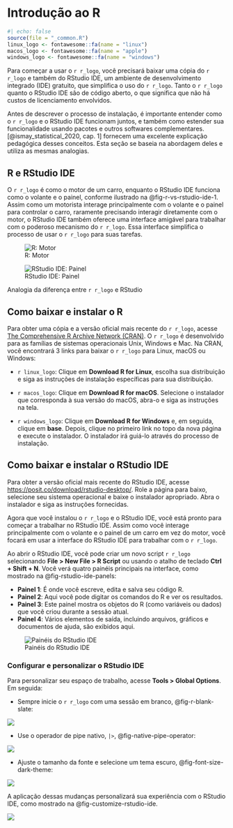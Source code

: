 # Introdução ao R

```{r}
#| echo: false
source(file = "_common.R")
linux_logo <- fontawesome::fa(name = "linux")
macos_logo <- fontawesome::fa(name = "apple")
windows_logo <- fontawesome::fa(name = "windows")
```

Para começar a usar o `r r_logo`, você precisará baixar uma cópia do `r r_logo` e também do RStudio IDE, um ambiente de desenvolvimento integrado (IDE) gratuito, que simplifica o uso do `r r_logo`. Tanto o `r r_logo` quanto o RStudio IDE são de código aberto, o que significa que não há custos de licenciamento envolvidos.

Antes de descrever o processo de instalação, é importante entender como o `r r_logo` e o RStudio IDE funcionam juntos, e também como estender sua funcionalidade usando pacotes e outros softwares complementares. [@ismay_statistical_2020, cap. 1] fornecem uma excelente explicação pedagógica desses conceitos. Esta seção se baseia na abordagem deles e utiliza as mesmas analogias.

## R e RStudio IDE

O `r r_logo` é como o motor de um carro, enquanto o RStudio IDE funciona como o volante e o painel, conforme ilustrado na @fig-r-vs-rstudio-ide-1. Assim como um motorista interage principalmente com o volante e o painel para controlar o carro, raramente precisando interagir diretamente com o motor, o RStudio IDE também oferece uma interface amigável para trabalhar com o poderoso mecanismo do `r r_logo`. Essa interface simplifica o processo de usar o `r r_logo` para suas tarefas.

::: {#fig-r-vs-rstudio-ide-1 layout="[[49, -2, 49]]"}
![R: Motor](images/engine.png){#fig-r-1}

![RStudio IDE: Painel](images/dashboard.png){#fig-rstudio-ide-1}

Analogia da diferença entre `r r_logo` e RStudio
:::

## Como baixar e instalar o R

Para obter uma cópia e a versão oficial mais recente do `r r_logo`, acesse [The Comprehensive R Archive Network (CRAN)](https://cran.r-project.org/). O `r r_logo` é desenvolvido para as famílias de sistemas operacionais Unix, Windows e Mac. Na CRAN, você encontrará 3 links para baixar o `r r_logo` para Linux, macOS ou Windows:

-   `r linux_logo`: Clique em **Download R for Linux**, escolha sua distribuição e siga as instruções de instalação específicas para sua distribuição.

-   `r macos_logo`: Clique em **Download R for macOS**. Selecione o instalador que corresponda à sua versão do macOS, abra-o e siga as instruções na tela.

-   `r windows_logo`: Clique em **Download R for Windows** e, em seguida, clique em **base**. Depois, clique no primeiro link no topo da nova página e execute o instalador. O instalador irá guiá-lo através do processo de instalação.

## Como baixar e instalar o RStudio IDE

Para obter a versão oficial mais recente do RStudio IDE, acesse [https://posit.co/download/rstudio-desktop/](https://posit.co/download/rstudio-desktop/). Role a página para baixo, selecione seu sistema operacional e baixe o instalador apropriado. Abra o instalador e siga as instruções fornecidas.

Agora que você instalou o `r r_logo` e o RStudio IDE, você está pronto para começar a trabalhar no RStudio IDE. Assim como você interage principalmente com o volante e o painel de um carro em vez do motor, você focará em usar a interface do RStudio IDE para trabalhar com o `r r_logo`.

Ao abrir o RStudio IDE, você pode criar um novo script `r r_logo` selecionando **File > New File > R Script** ou usando o atalho de teclado **Ctrl + Shift + N**. Você verá quatro painéis principais na interface, como mostrado na @fig-rstudio-ide-panels:

-   **Painel 1**: É onde você escreve, edita e salva seu código R.
-   **Painel 2**: Aqui você pode digitar os comandos do R e ver os resultados.
-   **Painel 3**: Este painel mostra os objetos do R (como variáveis ou dados) que você criou durante a sessão atual.
-   **Painel 4**: Vários elementos de saída, incluindo arquivos, gráficos e documentos de ajuda, são exibidos aqui.

![Painéis do RStudio IDE](images/panels_rstudio_ide.png){#fig-rstudio-ide-panels}

###  Configurar e personalizar o RStudio IDE

Para personalizar seu espaço de trabalho, acesse **Tools > Global Options**. Em seguida:

-   Sempre inicie o `r r_logo` com uma sessão em branco, @fig-r-blank-slate:

![](images/r_blank slate.png){#fig-r-blank-slate}

-   Use o operador de pipe nativo, `|>`, @fig-native-pipe-operator:

![](images/native_pipe_operator.png){#fig-native-pipe-operator}

-   Ajuste o tamanho da fonte e selecione um tema escuro, @fig-font-size-dark-theme:

![](images/font_size_dark_theme.png){#fig-font-size-dark-theme}

A aplicação dessas mudanças personalizará sua experiência com o RStudio IDE, como mostrado na @fig-customize-rstudio-ide.

![](images/customize_rstudio_ide.png){#fig-customize-rstudio-ide}